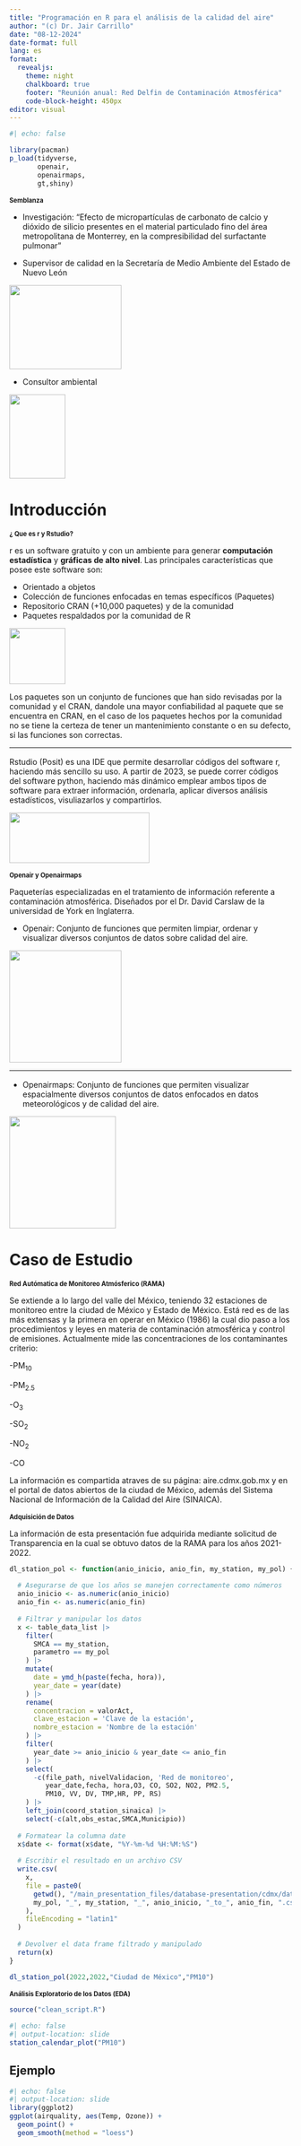 ```yaml
---
title: "Programación en R para el análisis de la calidad del aire"
author: "(c) Dr. Jair Carrillo"
date: "08-12-2024"
date-format: full
lang: es
format:
  revealjs:
    theme: night
    chalkboard: true
    footer: "Reunión anual: Red Delfin de Contaminación Atmosférica"
    code-block-height: 450px
editor: visual
---
```


```r
#| echo: false

library(pacman)
p_load(tidyverse,
       openair,
       openairmaps,
       gt,shiny)
```




# Semblanza {style="font-size: 0.8em; text-align:justify"}

:::incremental
- Investigación: "Efecto de micropartículas de carbonato de calcio y dióxido de silicio presentes en el material particulado fino del área metropolitana de Monterrey, en la compresibilidad del surfactante pulmonar"


- Supervisor de calidad en la Secretaría de Medio Ambiente del Estado de Nuevo León

![](main_presentation_files/figure-presentation/sima.jpg){.absolute top=270 left=900 width="200" height="150"}


- Consultor ambiental 

![](main_presentation_files/figure-presentation/consultoria.jpg){.absolute top=500 left=900 width="100" height="150"}
:::

# Introducción

# ¿ Que es r y Rstudio? {style="font-size: 0.8em; text-align:justify"}

r es un software gratuito y con un ambiente para generar **computación estadística** y **gráficas de alto nivel**. Las principales características que posee este software son:

::: incremental
-   Orientado a objetos
-   Colección de funciones enfocadas en temas específicos (Paquetes)
-   Repositorio CRAN (+10,000 paquetes) y de la comunidad
-   Paquetes respaldados por la comunidad de R
:::

![](main_presentation_files/figure-presentation/r_logo.png){.absolute top=500 left=450 width="100" height="100"}


::: notes
Los paquetes son un conjunto de funciones que han sido revisadas por la comunidad y el CRAN, dandole una mayor confiabilidad al paquete que se encuentra en CRAN, en el caso de los paquetes hechos por la comunidad no se tiene la certeza de tener un mantenimiento constante o en su defecto, si las funciones son correctas. 
:::
--- 

# {style="font-size: 0.8em; text-align:justify"}

Rstudio (Posit) es una IDE que permite desarrollar códigos del software r, haciendo más sencillo su uso. A partir de 2023, se puede correr códigos del software python, haciendo más dinámico emplear ambos tipos de software para extraer información, ordenarla, aplicar diversos análisis estadísticos, visuliazarlos y compartirlos.

![](main_presentation_files/figure-presentation/Rstudio-Logo-Flat.png){.absolute top=400 left=600 width="250" height="90"}

## Openair y Openairmaps {style="font-size: 0.8em; text-align:justify"}

Paqueterías especializadas en el tratamiento de información referente a contaminación atmosférica. Diseñados por el Dr. David Carslaw de la universidad de York en Inglaterra. 

- Openair: Conjunto de funciones que permiten limpiar, ordenar y visualizar diversos conjuntos de datos sobre calidad del aire. 

![](main_presentation_files/figure-presentation/logo.png){.absolute top=450 left=450 width="200" height="200"}

---

# {style="font-size: 0.8em; text-align:justify"}

- Openairmaps: Conjunto de funciones que permiten visualizar espacialmente diversos conjuntos de datos enfocados en datos meteorológicos y de calidad del aire.

![](main_presentation_files/figure-presentation/openairmaps.png){.absolute top=400 left=450 width="190" height="200"}

# Caso de Estudio

## Red Autómatica de Monitoreo Atmósferico (RAMA) {style="font-size: 0.8em; text-align:justify"}

Se extiende a lo largo del valle del México, teniendo 32 estaciones de monitoreo entre la ciudad de México y Estado de México. Está red es de las más extensas y la primera en operar en México (1986) la cual dio paso a los procedimientos y leyes en materia de contaminación atmosférica y control de emisiones. Actualmente mide las concentraciones de los contaminantes criterio:

::: Incremental
-PM~10~

-PM~2.5~

-O~3~

-SO~2~

-NO~2~

-CO
:::

La información es compartida atraves de su página: aire.cdmx.gob.mx y en el portal de datos abiertos de la ciudad de México, además del Sistema Nacional de Información de la Calidad del Aire (SINAICA).

## Adquisición de Datos {style="font-size: 0.8em; text-align:justify"}

La información de esta presentación fue adquirida mediante solicitud de Transparencia en la cual se obtuvo datos de la RAMA para los años 2021-2022. 

```.r
dl_station_pol <- function(anio_inicio, anio_fin, my_station, my_pol) {
  
  # Asegurarse de que los años se manejen correctamente como números
  anio_inicio <- as.numeric(anio_inicio)
  anio_fin <- as.numeric(anio_fin)
  
  # Filtrar y manipular los datos
  x <- table_data_list |> 
    filter(
      SMCA == my_station,
      parametro == my_pol
    ) |> 
    mutate(
      date = ymd_h(paste(fecha, hora)),
      year_date = year(date)
    ) |> 
    rename(
      concentracion = valorAct,
      clave_estacion = 'Clave de la estación',
      nombre_estacion = 'Nombre de la estación'
    ) |>
    filter(
      year_date >= anio_inicio & year_date <= anio_fin
    ) |>  
    select(
      -c(file_path, nivelValidacion, 'Red de monitoreo', 
         year_date,fecha, hora,O3, CO, SO2, NO2, PM2.5, 
         PM10, VV, DV, TMP,HR, PP, RS)
    ) |> 
    left_join(coord_station_sinaica) |> 
    select(-c(alt,obs_estac,SMCA,Municipio))
  
  # Formatear la columna date
  x$date <- format(x$date, "%Y-%m-%d %H:%M:%S")
  
  # Escribir el resultado en un archivo CSV
  write.csv(
    x,
    file = paste0(
      getwd(), "/main_presentation_files/database-presentation/cdmx/data_", 
      my_pol, "_", my_station, "_", anio_inicio, "_to_", anio_fin, ".csv"
    ),
    fileEncoding = "latin1"
  )
  
  # Devolver el data frame filtrado y manipulado
  return(x)
}

dl_station_pol(2022,2022,"Ciudad de México","PM10")

```


## Análisis Exploratorio de los Datos (EDA) {style="font-size: 0.8em; text-align:justify"}

```r
source("clean_script.R")
```

```r
#| echo: false
#| output-location: slide
station_calendar_plot("PM10")
```


## Ejemplo

```r
#| echo: false
#| output-location: slide
library(ggplot2)
ggplot(airquality, aes(Temp, Ozone)) + 
  geom_point() + 
  geom_smooth(method = "loess")
  
```





